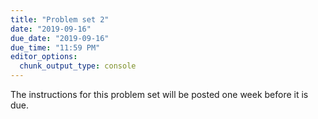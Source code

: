 ```yaml
---
title: "Problem set 2"
date: "2019-09-16"
due_date: "2019-09-16"
due_time: "11:59 PM"
editor_options: 
  chunk_output_type: console
---
```


The instructions for this problem set will be posted one week before it is due.
